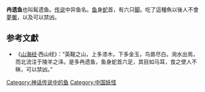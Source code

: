 {{original research|time=2015-08-04T13:18:04+00:00}}
'''冉遗鱼'''也叫髯遗鱼。[[传说|传说]]中异鱼名。[[鱼|鱼]]身[[蛇|蛇]]首，有六只[[脚|脚]]。吃了這種魚以後人不會[[夢魘|夢魘]]，以及可以禁凶。

==参考文獻==
*《[[山海经|山海经]]·西山经》：“英鞮之山，上多漆木，下多金玉，鸟兽尽白。涴水出焉，而北流注于陵羊之泽。是多冉遗鱼，鱼身蛇首六足，其目如马耳，食之使人不眯，可以禁凶。” 

[[Category:神话传说中的鱼|Category:神话传说中的鱼]]
[[Category:中国妖怪|Category:中国妖怪]]